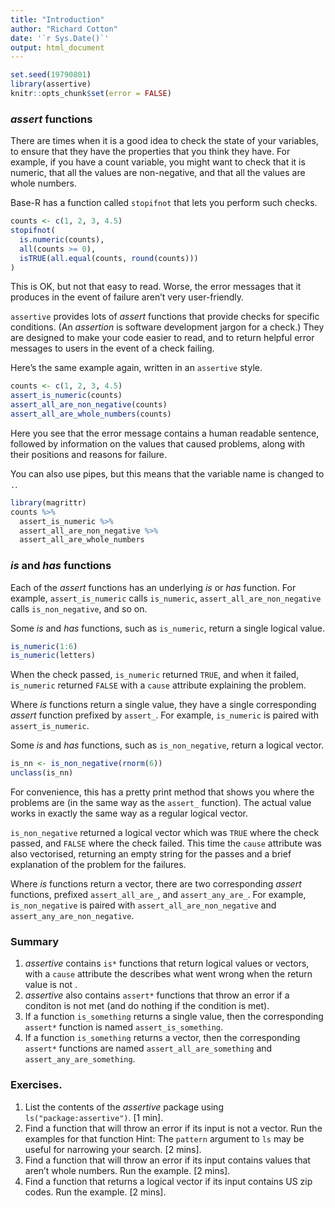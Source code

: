 ```yaml
---
title: "Introduction"
author: "Richard Cotton"
date: '`r Sys.Date()`'
output: html_document
---
```


<!--
%\VignetteEngine{knitr::rmarkdown}
%\VignetteIndexEntry{1. Introduction}
-->

```r
set.seed(19790801)
library(assertive)
knitr::opts_chunk$set(error = FALSE)
```

### *assert* functions

There are times when it is a good idea to check the state of your variables, to
ensure that they have the properties that you think they have.  For example,
if you have a count variable, you might want to check that it is numeric, that
all the values are non-negative, and that all the values are whole numbers.

Base-R has a function called `stopifnot` that lets you perform such checks.

```r
counts <- c(1, 2, 3, 4.5)
stopifnot(
  is.numeric(counts),
  all(counts >= 0),
  isTRUE(all.equal(counts, round(counts)))
)
```

This is OK, but not that easy to read.  Worse, the error messages that it 
produces in the event of failure aren't very user-friendly.

`assertive` provides lots of *assert* functions that provide checks
for specific conditions.  (An *assertion* is software development jargon for a 
check.)  They are designed to make your code easier to read, and to return 
helpful error messages to users in the event of a check failing.

Here's the same example again, written in an `assertive` style.

```r
counts <- c(1, 2, 3, 4.5)
assert_is_numeric(counts)
assert_all_are_non_negative(counts)
assert_all_are_whole_numbers(counts)
```

Here you see that the error message contains a human readable sentence, followed
by information on the values that caused problems, along with their positions
and reasons for failure.

You can also use pipes, but this means that the variable name is changed to `.`.

```r
library(magrittr)
counts %>% 
  assert_is_numeric %>% 
  assert_all_are_non_negative %>% 
  assert_all_are_whole_numbers
```

### *is* and *has* functions

Each of the *assert* functions has an underlying *is* or *has* function.  For
example, `assert_is_numeric` calls `is_numeric`, `assert_all_are_non_negative`
calls `is_non_negative`, and so on.

Some *is* and *has* functions, such as `is_numeric`, return a single logical 
value.

```r
is_numeric(1:6)
is_numeric(letters)
```

When the check passed, `is_numeric` returned `TRUE`, and when it failed, 
`is_numeric` returned `FALSE` with a `cause` attribute explaining the problem.

Where *is* functions return a single value, they have a single corresponding 
*assert* function prefixed by `assert_`.  For example, `is_numeric` is paired 
with `assert_is_numeric`.

Some *is* and *has* functions, such as `is_non_negative`, return a logical 
vector.

```r
is_nn <- is_non_negative(rnorm(6))
unclass(is_nn)
```

For convenience, this has a pretty print method that shows you where the 
problems are (in the same way as the `assert_` function).  The actual value 
works in exactly the same way as a regular logical vector.

`is_non_negative` returned a logical vector which was `TRUE` where the check
passed, and `FALSE` where the check failed.  This time the `cause` attribute
was also vectorised, returning an empty string for the passes and a brief
explanation of the problem for the failures.

Where *is* functions return a vector, there are two corresponding *assert* 
functions, prefixed `assert_all_are_`, and `assert_any_are_`.  For example,
`is_non_negative` is paired with `assert_all_are_non_negative` and 
`assert_any_are_non_negative`.

### Summary

1. *assertive* contains `is*` functions that return logical values or vectors,
with a `cause` attribute the describes what went wrong when the return value
is not \code{TRUE}.
2. *assertive* also contains `assert*` functions that throw an error if a 
conditon is not met (and do nothing if the condition is met).
3. If a function `is_something` returns a single value, then the corresponding 
`assert*` function is named `assert_is_something`.
4. If a function `is_something` returns a vector, then the corresponding 
`assert*` functions are named `assert_all_are_something` and 
`assert_any_are_something`.

### Exercises.

1. List the contents of the *assertive* package using `ls("package:assertive")`.
[1 min].
2. Find a function that will throw an error if its input is not a vector.  Run 
the examples for that function Hint: The `pattern` argument to `ls` may be 
useful for narrowing your search. [2 mins].
3. Find a function that will throw an error if its input contains values that
aren't whole numbers.  Run the example.  [2 mins].
4. Find a function that returns a logical vector if its input contains US zip 
codes. Run the example.  [2 mins].


